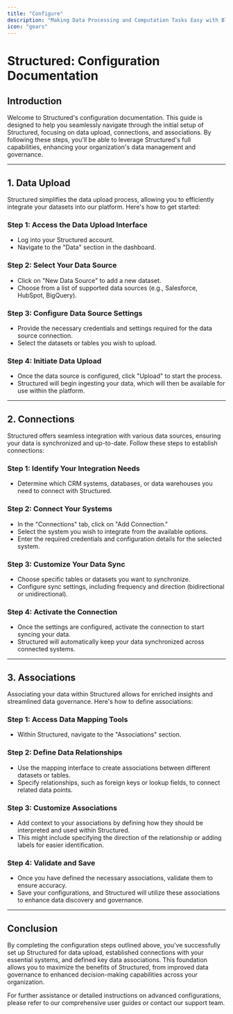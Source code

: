 ```yaml
---
title: "Configure"
description: "Making Data Processing and Computation Tasks Easy with Blocks"
icon: "gears"
---
```


# Structured: Configuration Documentation

## Introduction

Welcome to Structured's configuration documentation. This guide is designed to help you seamlessly navigate through the initial setup of Structured, focusing on data upload, connections, and associations. By following these steps, you'll be able to leverage Structured's full capabilities, enhancing your organization's data management and governance.

---

## 1. Data Upload

Structured simplifies the data upload process, allowing you to efficiently integrate your datasets into our platform. Here's how to get started:

### Step 1: Access the Data Upload Interface

- Log into your Structured account.
- Navigate to the "Data" section in the dashboard.

### Step 2: Select Your Data Source

- Click on "New Data Source" to add a new dataset.
- Choose from a list of supported data sources (e.g., Salesforce, HubSpot, BigQuery).

### Step 3: Configure Data Source Settings

- Provide the necessary credentials and settings required for the data source connection.
- Select the datasets or tables you wish to upload.

### Step 4: Initiate Data Upload

- Once the data source is configured, click "Upload" to start the process.
- Structured will begin ingesting your data, which will then be available for use within the platform.

---

## 2. Connections

Structured offers seamless integration with various data sources, ensuring your data is synchronized and up-to-date. Follow these steps to establish connections:

### Step 1: Identify Your Integration Needs

- Determine which CRM systems, databases, or data warehouses you need to connect with Structured.

### Step 2: Connect Your Systems

- In the "Connections" tab, click on "Add Connection."
- Select the system you wish to integrate from the available options.
- Enter the required credentials and configuration details for the selected system.

### Step 3: Customize Your Data Sync

- Choose specific tables or datasets you want to synchronize.
- Configure sync settings, including frequency and direction (bidirectional or unidirectional).

### Step 4: Activate the Connection

- Once the settings are configured, activate the connection to start syncing your data.
- Structured will automatically keep your data synchronized across connected systems.

---

## 3. Associations

Associating your data within Structured allows for enriched insights and streamlined data governance. Here's how to define associations:

### Step 1: Access Data Mapping Tools

- Within Structured, navigate to the "Associations" section.

### Step 2: Define Data Relationships

- Use the mapping interface to create associations between different datasets or tables.
- Specify relationships, such as foreign keys or lookup fields, to connect related data points.

### Step 3: Customize Associations

- Add context to your associations by defining how they should be interpreted and used within Structured.
- This might include specifying the direction of the relationship or adding labels for easier identification.

### Step 4: Validate and Save

- Once you have defined the necessary associations, validate them to ensure accuracy.
- Save your configurations, and Structured will utilize these associations to enhance data discovery and governance.

---

## Conclusion

By completing the configuration steps outlined above, you've successfully set up Structured for data upload, established connections with your essential systems, and defined key data associations. This foundation allows you to maximize the benefits of Structured, from improved data governance to enhanced decision-making capabilities across your organization.

For further assistance or detailed instructions on advanced configurations, please refer to our comprehensive user guides or contact our support team.
